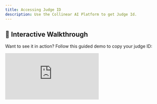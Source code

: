 ```yaml
---
title: Accessing Judge ID
description: Use the Collinear AI Platform to get Judge Id.
---
```



## 🎥 Interactive Walkthrough

Want to see it in action? Follow this guided demo to copy your judge ID:

<div style={{ position: 'relative', paddingBottom: 'calc(56.67989417989418% + 41px)', height: 0, width: '100%' }}>
      <iframe
        src="https://demo.arcade.software/xOvddFtrk03R3Nuk9myb?embed&embed_mobile=tab&embed_desktop=inline&show_copy_link=true"
        title="Explore and Manage AI Spaces and Judges"
        frameBorder="0"
        loading="lazy"
        allowFullScreen
        allow="clipboard-write"
        style={{ position: 'absolute', top: 0, left: 0, width: '100%', height: '100%', colorScheme: 'light' }}
      />
    </div>

---

## 📝 Steps to Retrieve Your Judge ID

1. **Log in** to the [Collinear AI Platform](https://platform.collinear.ai).
2. Navigate to your **space**.
3. Select your relevant **Space**.
4. In the sidebar, go to the **Judge Library** tab.
5. You can **copy** the Judge ID using the clipboard icon.

> 💡 Make sure you’re using the correct space associated with your judge.

---